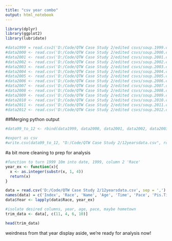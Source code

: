 ```yaml
---
title: "csv year combo"
output: html_notebook
---
```


```r
library(dplyr)
library(ggplot2)
library(lubridate)
```

```r
#data1999 = read.csv2('D:/Code/QTW Case Study 2/edited csvs/soup.1999.csv', sep = ',')
#data2000 <- read.csv('D:/Code/QTW Case Study 2/edited csvs/soup.2000.csv', sep = ',')
#data2001 <- read.csv('D:/Code/QTW Case Study 2/edited csvs/soup.2001.csv', sep = ',')
#data2002 <- read.csv('D:/Code/QTW Case Study 2/edited csvs/soup.2002.csv', sep = ',')
#data2003 <- read.csv('D:/Code/QTW Case Study 2/edited csvs/soup.2003.csv', sep = ',')
#data2004 <- read.csv('D:/Code/QTW Case Study 2/edited csvs/soup.2004.csv', sep = ',')
#data2005 <- read.csv('D:/Code/QTW Case Study 2/edited csvs/soup.2005.csv', sep = ',')
#data2006 <- read.csv('D:/Code/QTW Case Study 2/edited csvs/soup.2006.csv', sep = ',')
#data2007 <- read.csv('D:/Code/QTW Case Study 2/edited csvs/soup.2007.csv', sep = ',')
#data2008 <- read.csv('D:/Code/QTW Case Study 2/edited csvs/soup.2008.csv', sep = ',')
#data2009 <- read.csv('D:/Code/QTW Case Study 2/edited csvs/soup.2009.csv', sep = ',')
#data2010 <- read.csv('D:/Code/QTW Case Study 2/edited csvs/soup.2010.csv', sep = ',')
#data2011 <- read.csv('D:/Code/QTW Case Study 2/edited csvs/soup.2011.csv', sep = ',')
#data2012 <- read.csv('D:/Code/QTW Case Study 2/edited csvs/soup.2012.csv', sep = ',')
```
##Merging python output
```r
#data99_to_12 <- rbind(data1999, data2000, data2001, data2002, data2003, data2004, data2005, data2006, data2007, data2008, data2009, data2010, data2011, data2012)
```

```r
#export as csv
#write.csv(data99_to_12, "D:/Code/QTW Case Study 2/12yearsdata.csv", row.names = TRUE)
```

#a bit more cleaning to prep for analysis
```r
#function to turn 1999 10m into date, 1999, column 2 'Race'
year_ex <- function(x){
  x <- as.integer(substr(x, 1, 4))
  return(x)
}
```

```r
data = read.csv('D:/Code/QTW Case Study 2/12yearsdata.csv', sep = ',')
names(data) = c('Index', 'Race', 'Name', 'Age', 'Time', 'Pace', 'Pis.Tis', 'Division', 'PiD.TiD', 'Hometown')
data$Year <- lapply(data$Race, year_ex)
```

```r
#isolate desired columns, year, age, pace, maybe hometown
trim_data <- data[, c(11, 4, 6, 10)]
```

```r
head(trim_data)
```

weirdness from that year display aside, we're ready for analysis now!











